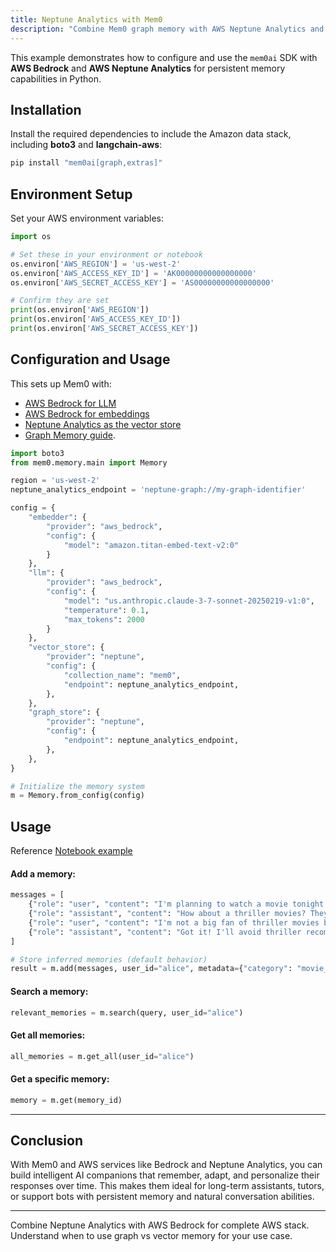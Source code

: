 ```yaml
---
title: Neptune Analytics with Mem0
description: "Combine Mem0 graph memory with AWS Neptune Analytics and Bedrock."
---
```



This example demonstrates how to configure and use the `mem0ai` SDK with **AWS Bedrock** and **AWS Neptune Analytics** for persistent memory capabilities in Python.

## Installation

Install the required dependencies to include the Amazon data stack, including **boto3** and **langchain-aws**:

```bash
pip install "mem0ai[graph,extras]"
```

## Environment Setup

Set your AWS environment variables:

```python
import os

# Set these in your environment or notebook
os.environ['AWS_REGION'] = 'us-west-2'
os.environ['AWS_ACCESS_KEY_ID'] = 'AK00000000000000000'
os.environ['AWS_SECRET_ACCESS_KEY'] = 'AS00000000000000000'

# Confirm they are set
print(os.environ['AWS_REGION'])
print(os.environ['AWS_ACCESS_KEY_ID'])
print(os.environ['AWS_SECRET_ACCESS_KEY'])
```

## Configuration and Usage

This sets up Mem0 with:
- [AWS Bedrock for LLM](https://docs.mem0.ai/components/llms/models/aws_bedrock)
- [AWS Bedrock for embeddings](https://docs.mem0.ai/components/embedders/models/aws_bedrock#aws-bedrock)
- [Neptune Analytics as the vector store](https://docs.mem0.ai/components/vectordbs/dbs/neptune_analytics)
- [Graph Memory guide](https://docs.mem0.ai/open-source/features/graph-memory).

```python
import boto3
from mem0.memory.main import Memory

region = 'us-west-2'
neptune_analytics_endpoint = 'neptune-graph://my-graph-identifier'

config = {
    "embedder": {
        "provider": "aws_bedrock",
        "config": {
            "model": "amazon.titan-embed-text-v2:0"
        }
    },
    "llm": {
        "provider": "aws_bedrock",
        "config": {
            "model": "us.anthropic.claude-3-7-sonnet-20250219-v1:0",
            "temperature": 0.1,
            "max_tokens": 2000
        }
    },
    "vector_store": {
        "provider": "neptune",
        "config": {
            "collection_name": "mem0",
            "endpoint": neptune_analytics_endpoint,
        },
    },
    "graph_store": {
        "provider": "neptune",
        "config": {
            "endpoint": neptune_analytics_endpoint,
        },
    },
}

# Initialize the memory system
m = Memory.from_config(config)
```

## Usage

Reference [Notebook example](https://github.com/mem0ai/mem0/blob/main/examples/graph-db-demo/neptune-example.ipynb)

#### Add a memory:

```python
messages = [
    {"role": "user", "content": "I'm planning to watch a movie tonight. Any recommendations?"},
    {"role": "assistant", "content": "How about a thriller movies? They can be quite engaging."},
    {"role": "user", "content": "I'm not a big fan of thriller movies but I love sci-fi movies."},
    {"role": "assistant", "content": "Got it! I'll avoid thriller recommendations and suggest sci-fi movies in the future."}
]

# Store inferred memories (default behavior)
result = m.add(messages, user_id="alice", metadata={"category": "movie_recommendations"})
```

#### Search a memory:
```python
relevant_memories = m.search(query, user_id="alice")
```

#### Get all memories:
```python
all_memories = m.get_all(user_id="alice")
```

#### Get a specific memory:
```python
memory = m.get(memory_id)
```


---

## Conclusion

With Mem0 and AWS services like Bedrock and Neptune Analytics, you can build intelligent AI companions that remember, adapt, and personalize their responses over time. This makes them ideal for long-term assistants, tutors, or support bots with persistent memory and natural conversation abilities.

---

<CardGroup cols={2}>
  <Card title="AWS Bedrock with Mem0" icon="aws" href="/cookbooks/integrations/aws-bedrock">
    Combine Neptune Analytics with AWS Bedrock for complete AWS stack.
  </Card>
  <Card title="Graph Memory Architecture" icon="sitemap" href="/cookbooks/essentials/choosing-memory-architecture-vector-vs-graph">
    Understand when to use graph vs vector memory for your use case.
  </Card>
</CardGroup>
